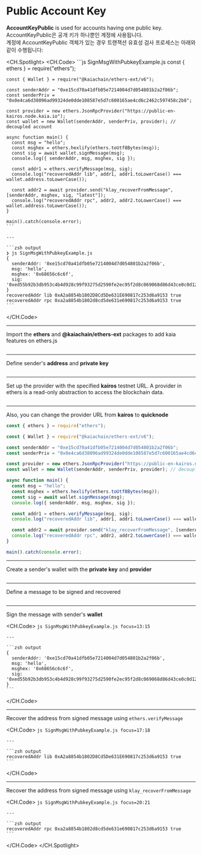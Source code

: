 # Public Account Key

**AccountKeyPublic** is used for accounts having one public key. AccountKeyPublic은 공개 키가 하나뿐인 계정에 사용됩니다.\
계정에 AccountKeyPublic 객체가 있는 경우 트랜잭션 유효성 검사 프로세스는 아래와 같이 수행됩니다:

<CH.Spotlight>
  <CH.Code>
    ```js SignMsgWithPubkeyExample.js
    const { ethers } = require("ethers");

    const { Wallet } = require("@kaiachain/ethers-ext/v6");

    const senderAddr = "0xe15cd70a41dfb05e7214004d7d054801b2a2f06b";
    const senderPriv = "0x0e4ca6d38096ad99324de0dde108587e5d7c600165ae4cd6c2462c597458c2b8";

    const provider = new ethers.JsonRpcProvider("https://public-en-kairos.node.kaia.io");
    const wallet = new Wallet(senderAddr, senderPriv, provider); // decoupled account

    async function main() {
      const msg = "hello";
      const msghex = ethers.hexlify(ethers.toUtf8Bytes(msg));
      const sig = await wallet.signMessage(msg);
      console.log({ senderAddr, msg, msghex, sig });

      const addr1 = ethers.verifyMessage(msg, sig);
      console.log("recoveredAddr lib", addr1, addr1.toLowerCase() === wallet.address.toLowerCase());

      const addr2 = await provider.send("klay_recoverFromMessage", [senderAddr, msghex, sig, "latest"]);
      console.log("recoveredAddr rpc", addr2, addr2.toLowerCase() === wallet.address.toLowerCase());
    }

    main().catch(console.error);
    ```

    ---

    ```zsh output
    ❯ js SignMsgWithPubkeyExample.js
    {
      senderAddr: '0xe15cd70a41dfb05e7214004d7d054801b2a2f06b',
      msg: 'hello',
      msghex: '0x68656c6c6f',
      sig: '0xed55b92b3db953c4b4d928c99f93275d2590fe2ec95f2d8c069068d86d43ce0c0d1206f297351c6a0dfaba9c24d1a2ac293ac8f8a73d16c2b0c39ce90bc36ab71b'
    }
    recoveredAddr lib 0xA2a8854b1802D8Cd5De631E690817c253d6a9153 true
    recoveredAddr rpc 0xa2a8854b1802d8cd5de631e690817c253d6a9153 true
    ```
  </CH.Code>

  ---

  Import the **ethers** and **@kaiachain/ethers-ext** packages to add kaia features on ethers.js

  ```js SignMsgWithPubkeyExample.js focus=1:3
  ```

  ---

  Define sender's **address** and **private key**

  ```js SignMsgWithPubkeyExample.js focus=5:6
  ```

  ---

  Set up the provider with the specified **kairos** testnet URL. A provider in ethers is a read-only abstraction to access the blockchain data.

  ```js SignMsgWithPubkeyExample.js focus=8
  ```

  ---

  Also, you can change the provider URL from **kairos** to **quicknode**

  ```js SignMsgWithPubkeyExample.js focus=8
  const { ethers } = require("ethers");

  const { Wallet } = require("@kaiachain/ethers-ext/v6");

  const senderAddr = "0xe15cd70a41dfb05e7214004d7d054801b2a2f06b";
  const senderPriv = "0x0e4ca6d38096ad99324de0dde108587e5d7c600165ae4cd6c2462c597458c2b8";

  const provider = new ethers.JsonRpcProvider("https://public-en-kairos.node.kaia.io");
  const wallet = new Wallet(senderAddr, senderPriv, provider); // decoupled account

  async function main() {
    const msg = "hello";
    const msghex = ethers.hexlify(ethers.toUtf8Bytes(msg));
    const sig = await wallet.signMessage(msg);
    console.log({ senderAddr, msg, msghex, sig });

    const addr1 = ethers.verifyMessage(msg, sig);
    console.log("recoveredAddr lib", addr1, addr1.toLowerCase() === wallet.address.toLowerCase());

    const addr2 = await provider.send("klay_recoverFromMessage", [senderAddr, msghex, sig, "latest"]);
    console.log("recoveredAddr rpc", addr2, addr2.toLowerCase() === wallet.address.toLowerCase());
  }

  main().catch(console.error);
  ```

  ---

  Create a sender's wallet with the **private key** and **provider**

  ```js SignMsgWithPubkeyExample.js focus=9
  ```

  ---

  Define a message to be signed and recovered

  ```js SignMsgWithPubkeyExample.js focus=12
  ```

  ---

  Sign the message with sender's **wallet**

  <CH.Code>
    ```js SignMsgWithPubkeyExample.js focus=13:15
    ```

    ---

    ```zsh output
    {
      senderAddr: '0xe15cd70a41dfb05e7214004d7d054801b2a2f06b',
      msg: 'hello',
      msghex: '0x68656c6c6f',
      sig: '0xed55b92b3db953c4b4d928c99f93275d2590fe2ec95f2d8c069068d86d43ce0c0d1206f297351c6a0dfaba9c24d1a2ac293ac8f8a73d16c2b0c39ce90bc36ab71b'
    }
    ```
  </CH.Code>

  ---

  Recover the address from signed message using `ethers.verifyMessage`

  <CH.Code>
    ```js SignMsgWithPubkeyExample.js focus=17:18
    ```

    ---

    ```zsh output
    recoveredAddr lib 0xA2a8854b1802D8Cd5De631E690817c253d6a9153 true
    ```
  </CH.Code>

  ---

  Recover the address from signed message using `klay_recoverFromMessage`

  <CH.Code>
    ```js SignMsgWithPubkeyExample.js focus=20:21
    ```

    ---

    ```zsh output
    recoveredAddr rpc 0xa2a8854b1802d8cd5de631e690817c253d6a9153 true
    ```
  </CH.Code>
</CH.Spotlight>
